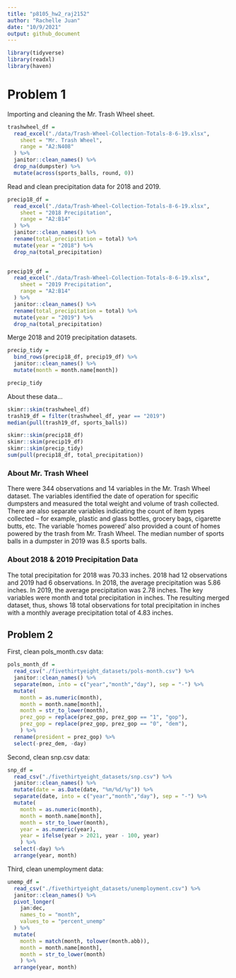 ```yaml
---
title: "p8105_hw2_raj2152"
author: "Rachelle Juan"
date: "10/9/2021"
output: github_document
---
```


```r
library(tidyverse)
library(readxl)
library(haven)
```

# Problem 1

Importing and cleaning the Mr. Trash Wheel sheet.
```r
trashwheel_df = 
  read_excel("./data/Trash-Wheel-Collection-Totals-8-6-19.xlsx",
    sheet = "Mr. Trash Wheel",
    range = "A2:N408"
  ) %>% 
  janitor::clean_names() %>% 
  drop_na(dumpster) %>% 
  mutate(across(sports_balls, round, 0))
```

Read and clean precipitation data for 2018 and 2019. 
```r
precip18_df = 
  read_excel("./data/Trash-Wheel-Collection-Totals-8-6-19.xlsx",
    sheet = "2018 Precipitation",
    range = "A2:B14"
  ) %>% 
  janitor::clean_names() %>% 
  rename(total_precipitation = total) %>% 
  mutate(year = "2018") %>% 
  drop_na(total_precipitation)  
  

precip19_df = 
  read_excel("./data/Trash-Wheel-Collection-Totals-8-6-19.xlsx",
    sheet = "2019 Precipitation",
    range = "A2:B14"
  ) %>% 
  janitor::clean_names() %>% 
  rename(total_precipitation = total) %>% 
  mutate(year = "2019") %>% 
  drop_na(total_precipitation) 
```

Merge 2018 and 2019 precipitation datasets.
```r
precip_tidy =
  bind_rows(precip18_df, precip19_df) %>% 
  janitor::clean_names() %>% 
  mutate(month = month.name[month])

precip_tidy
```

About these data...
```r
skimr::skim(trashwheel_df)
trash19_df = filter(trashwheel_df, year == "2019")
median(pull(trash19_df, sports_balls))

skimr::skim(precip18_df)
skimr::skim(precip19_df)
skimr::skim(precip_tidy)
sum(pull(precip18_df, total_precipitation))
```

### About Mr. Trash Wheel
There were 344 observations and 14 variables in the Mr. Trash Wheel dataset. The variables identified the date of operation for specific dumpsters and measured the total weight and volume of trash collected. There are also separate variables indicating the count of item types collected -- for example, plastic and glass bottles, grocery bags, cigarette butts, etc. The variable 'homes powered' also provided a count of homes powered by the trash from Mr. Trash Wheel. The median number of sports balls in a dumpster in 2019 was 8.5 sports balls. 

### About 2018 & 2019 Precipitation Data
The total precipitation for 2018 was 70.33 inches. 2018 had 12 observations and 2019 had 6 observations. In 2018, the average precipitation was 5.86 inches. In 2019, the average precipitation was 2.78 inches. The key variables were month and total precipitation in inches. The resulting merged dataset, thus, shows 18 total observations for total precipitation in inches with a monthly average precipitation total of 4.83 inches. 


## Problem 2

First, clean pols_month.csv data:
```r
pols_month_df = 
  read_csv("./fivethirtyeight_datasets/pols-month.csv") %>% 
  janitor::clean_names() %>% 
  separate(mon, into = c("year","month","day"), sep = "-") %>% 
  mutate(
    month = as.numeric(month),
    month = month.name[month],
    month = str_to_lower(month),
    prez_gop = replace(prez_gop, prez_gop == "1", "gop"),
    prez_gop = replace(prez_gop, prez_gop == "0", "dem"),
    ) %>% 
  rename(president = prez_gop) %>% 
  select(-prez_dem, -day)
```

Second, clean snp.csv data:
```r
snp_df =
  read_csv("./fivethirtyeight_datasets/snp.csv") %>% 
  janitor::clean_names() %>% 
  mutate(date = as.Date(date, "%m/%d/%y")) %>% 
  separate(date, into = c("year","month","day"), sep = "-") %>% 
  mutate(
    month = as.numeric(month),
    month = month.name[month],
    month = str_to_lower(month),
    year = as.numeric(year),
    year = ifelse(year > 2021, year - 100, year)
    ) %>% 
  select(-day) %>% 
  arrange(year, month) 
```

Third, clean unemployment data:
```r
unemp_df = 
  read_csv("./fivethirtyeight_datasets/unemployment.csv") %>% 
  janitor::clean_names() %>% 
  pivot_longer(
    jan:dec,
    names_to = "month",
    values_to = "percent_unemp"
  ) %>% 
  mutate(
    month = match(month, tolower(month.abb)),
    month = month.name[month],
    month = str_to_lower(month)
    ) %>% 
  arrange(year, month) 
```



